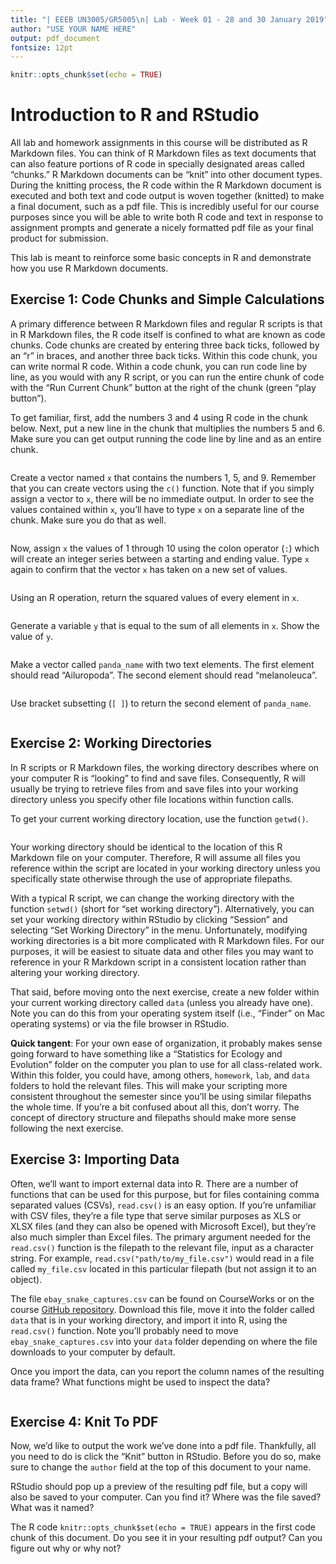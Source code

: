 ```yaml
---
title: "| EEEB UN3005/GR5005\n| Lab - Week 01 - 28 and 30 January 2019"
author: "USE YOUR NAME HERE"
output: pdf_document
fontsize: 12pt
---
```


```r

knitr::opts_chunk$set(echo = TRUE)
```


# Introduction to R and RStudio

All lab and homework assignments in this course will be distributed as R Markdown files. You can think of R Markdown files as text documents that can also feature portions of R code in specially designated areas called "chunks." R Markdown documents can be "knit" into other document types. During the knitting process, the R code within the R Markdown document is executed and both text and code output is woven together (knitted) to make a final document, such as a pdf file. This is incredibly useful for our course purposes since you will be able to write both R code and text in response to assignment prompts and generate a nicely formatted pdf file as your final product for submission.

This lab is meant to reinforce some basic concepts in R and demonstrate how you use R Markdown documents.


## Exercise 1: Code Chunks and Simple Calculations

A primary difference between R Markdown files and regular R scripts is that in R Markdown files, the R code itself is confined to what are known as code chunks. Code chunks are created by entering three back ticks, followed by an "r" in braces, and another three back ticks. Within this code chunk, you can write normal R code. Within a code chunk, you can run code line by line, as you would with any R script, or you can run the entire chunk of code with the "Run Current Chunk" button at the right of the chunk (green "play button").

To get familiar, first, add the numbers 3 and 4 using R code in the chunk below. Next, put a new line in the chunk that multiplies the numbers 5 and 6. Make sure you can get output running the code line by line and as an entire chunk. 

```r

```

Create a vector named `x` that contains the numbers 1, 5, and 9. Remember that you can create vectors using the `c()` function. Note that if you simply assign a vector to `x`, there will be no immediate output. In order to see the values contained within `x`, you'll have to type `x` on a separate line of the chunk. Make sure you do that as well. 

```r

```

Now, assign `x` the values of 1 through 10 using the colon operator (`:`) which will create an integer series between a starting and ending value. Type `x` again to confirm that the vector `x` has taken on a new set of values.

```r

```

Using an R operation, return the squared values of every element in `x`.

```r

```

Generate a variable `y` that is equal to the sum of all elements in `x`. Show the value of `y`.

```r

```

Make a vector called `panda_name` with two text elements. The first element should read "Ailuropoda". The second element should read "melanoleuca".

```r

```

Use bracket subsetting (`[ ]`) to return the second element of `panda_name`.

```r

```


## Exercise 2: Working Directories

In R scripts or R Markdown files, the working directory describes where on your computer R is "looking" to find and save files. Consequently, R will usually be trying to retrieve files from and save files into your working directory unless you specify other file locations within function calls. 

To get your current working directory location, use the function `getwd()`.

```r

```

Your working directory should be identical to the location of this R Markdown file on your computer. Therefore, R will assume all files you reference within the script are located in your working directory unless you specifically state otherwise through the use of appropriate filepaths.

With a typical R script, we can change the working directory with the function `setwd()` (short for "set working directory"). Alternatively, you can set your working directory within RStudio by clicking "Session" and selecting "Set Working Directory" in the menu. Unfortunately, modifying working directories is a bit more complicated with R Markdown files. For our purposes, it will be easiest to situate data and other files you may want to reference in your R Markdown script in a consistent location rather than altering your working directory. 

That said, before moving onto the next exercise, create a new folder within your current working directory called `data` (unless you already have one). Note you can do this from your operating system itself (i.e., "Finder" on Mac operating systems) or via the file browser in RStudio.

**Quick tangent**: For your own ease of organization, it probably makes sense going forward to have something like a "Statistics for Ecology and Evolution" folder on the computer you plan to use for all class-related work. Within this folder, you could have, among others, `homework`, `lab`, and `data` folders to hold the relevant files. This will make your scripting more consistent throughout the semester since you'll be using similar filepaths the whole time. If you're a bit confused about all this, don't worry. The concept of directory structure and filepaths should make more sense following the next exercise.


## Exercise 3: Importing Data

Often, we'll want to import external data into R. There are a number of functions that can be used for this purpose, but for files containing comma separated values (CSVs), `read.csv()` is an easy option. If you're unfamiliar with CSV files, they're a file type that serve similar purposes as XLS or XLSX files (and they can also be opened with Microsoft Excel), but they're also much simpler than Excel files. The primary argument needed for the `read.csv()` function is the filepath to the relevant file, input as a character string. For example, `read.csv("path/to/my_file.csv")` would read in a file called `my_file.csv` located in this particular filepath (but not assign it to an object). 

The file `ebay_snake_captures.csv` can be found on CourseWorks or on the course [GitHub repository](https://github.com/eveskew/stats_eco_evo_spring2019). Download this file, move it into the folder called `data` that is in your working directory, and import it into R, using the `read.csv()` function. Note you'll probably need to move `ebay_snake_captures.csv` into your `data` folder depending on where the file downloads to your computer by default.

Once you import the data, can you report the column names of the resulting data frame? What functions might be used to inspect the data?

```r

```


## Exercise 4: Knit To PDF

Now, we'd like to output the work we've done into a pdf file. Thankfully, all you need to do is click the "Knit" button in RStudio. Before you do so, make sure to change the `author` field at the top of this document to your name.

RStudio should pop up a preview of the resulting pdf file, but a copy will also be saved to your computer. Can you find it? Where was the file saved? What was it named?

The R code `knitr::opts_chunk$set(echo = TRUE)` appears in the first code chunk of this document. Do you see it in your resulting pdf output? Can you figure out why or why not?
